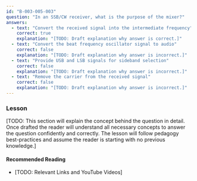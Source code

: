 ```yaml
---
id: "B-003-005-003"
question: "In an SSB/CW receiver, what is the purpose of the mixer?"
answers:
  - text: "Convert the received signal into the intermediate frequency"
    correct: true
    explanation: "[TODO: Draft explanation why answer is correct.]"
  - text: "Convert the beat frequency oscillator signal to audio"
    correct: false
    explanation: "[TODO: Draft explanation why answer is incorrect.]"
  - text: "Provide USB and LSB signals for sideband selection"
    correct: false
    explanation: "[TODO: Draft explanation why answer is incorrect.]"
  - text: "Remove the carrier from the received signal"
    correct: false
    explanation: "[TODO: Draft explanation why answer is incorrect.]"
---
```


### Lesson

[TODO: This section will explain the concept behind the question in detail. Once drafted the reader will understand all necessary concepts to answer the question confidently and correctly. The lesson will follow pedagogy best-practices and assume the reader is starting with no previous knowledge.]

#### Recommended Reading

- [TODO: Relevant Links and YouTube Videos]
